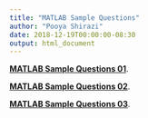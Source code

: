 ```yaml
---
title: "MATLAB Sample Questions"
author: "Pooya Shirazi"
date: 2018-12-19T00:00:00-08:30
output: html_document
---
```


[**MATLAB Sample Questions 01**](file/Programming/Sample Question 01.pdf).

[**MATLAB Sample Questions 02**](file/Programming/Sample Question 02.pdf).

[**MATLAB Sample Questions 03**](file/Programming/Sample Question 03.pdf).


